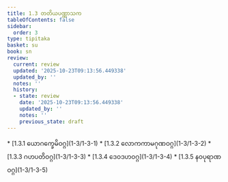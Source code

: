 ```yaml
---
title: 1.3 တတိယပဏ္ဏာသက
tableOfContents: false
sidebar:
  order: 3
type: tipitaka
basket: su
book: sn
review:
  current: review
  updated: '2025-10-23T09:13:56.449338'
  updated_by: ''
  notes: ''
  history:
  - state: review
    date: '2025-10-23T09:13:56.449338'
    updated_by: ''
    notes: ''
    previous_state: draft
---
```



<ReviewStatus review={frontmatter.review} showDetails={true} />

<HypothesisAnnotation frontmatter={frontmatter} />

<DynamicBreadcrumb />



<TableOfContents book="sn" section="1.3">
* [1.3.1 ယောဂက္ခေမိဝဂ္ဂ](1-3/1-3-1)
* [1.3.2 လောကကာမဂုဏဝဂ္ဂ](1-3/1-3-2)
* [1.3.3 ဂဟပတိဝဂ္ဂ](1-3/1-3-3)
* [1.3.4 ဒေဝဒဟဝဂ္ဂ](1-3/1-3-4)
* [1.3.5 နဝပုရာဏဝဂ္ဂ](1-3/1-3-5)
</TableOfContents>